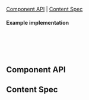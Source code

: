 
<Meta of={CheckboxStories} />

<Title>Checkbox</Title>

[Component API](#ComponentAPI) | [Content Spec](#ContentSpec)

<Canvas of={CheckboxStories.Checkbox} sourceState="none"/>

#### Example implementation
```jsx
<Checkbox
  checked
  onChange={(e) => {}}
>
```

## Component API <a id="ComponentAPI" />
<ArgsTable />

## Content Spec <a id="ContentSpec" />
<Figma showLink height="100%" url="https://www.figma.com/file/9FDwjR8lYvincseDkKypC4/Component-Documentations?type=design&node-id=770-69896&mode=dev" />
